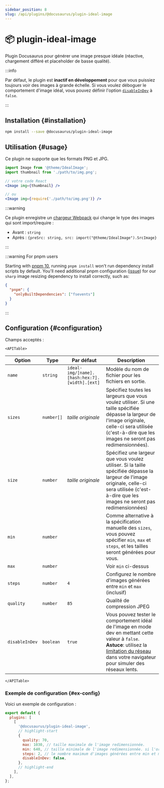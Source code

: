 ```yaml
---
sidebar_position: 8
slug: /api/plugins/@docusaurus/plugin-ideal-image
---
```


# 📦 plugin-ideal-image


Plugin Docusaurus pour générer une image presque idéale (réactive, chargement différé et placeholder de basse qualité).

:::info

Par défaut, le plugin est **inactif en développement** pour que vous puissiez toujours voir des images à grande échelle. Si vous voulez déboguer le comportement d'image idéal, vous pouvez définir l'option [`disableInDev`](#disableInDev) à `false`.

:::

## Installation {#installation}

```bash npm2yarn
npm install --save @docusaurus/plugin-ideal-image
```

## Utilisation {#usage}

Ce plugin ne supporte que les formats PNG et JPG.

```jsx
import Image from '@theme/IdealImage';
import thumbnail from './path/to/img.png';

// votre code React
<Image img={thumbnail} />

// ou
<Image img={require('./path/to/img.png')} />
```

:::warning

Ce plugin enregistre un [chargeur Webpack](https://webpack.js.org/loaders/) qui change le type des images qui sont import/require :

- Avant : `string`
- Après : `{preSrc: string, src: import("@theme/IdealImage").SrcImage}`

:::

:::warning For pnpm users

Starting with [pnpm 10](https://github.com/pnpm/pnpm/releases/tag/v10.0.0), running `pnpm install` won't run dependency install scripts by default. You'll need additional pnpm configuration ([issue](https://github.com/lovell/sharp/issues/4343)) for our `sharp` image resizing dependency to install correctly, such as:

```json title="package.json"
{
  "pnpm": {
    "onlyBuiltDependencies": ["fsevents"]
  }
}
```

:::

## Configuration {#configuration}

Champs acceptés :

```mdx-code-block
<APITable>
```

| Option         | Type       | Par défaut                                    | Description                                                                                                                                                                                                                                                                             |
| -------------- | ---------- | --------------------------------------------- | --------------------------------------------------------------------------------------------------------------------------------------------------------------------------------------------------------------------------------------------------------------------------------------- |
| `name`         | `string`   | `ideal-img/[name].[hash:hex:7].[width].[ext]` | Modèle du nom de fichier pour les fichiers en sortie.                                                                                                                                                                                                                                   |
| `sizes`        | `number[]` | _taille originale_                            | Spécifiez toutes les largeurs que vous voulez utiliser. Si une taille spécifiée dépasse la largeur de l'image originale, celle-ci sera utilisée (c'est-à-dire que les images ne seront pas redimensionnées).                                                                            |
| `size`         | `number`   | _taille originale_                            | Spécifiez une largeur que vous voulez utiliser. Si la taille spécifiée dépasse la largeur de l'image originale, celle-ci sera utilisée (c'est-à-dire que les images ne seront pas redimensionnées)                                                                                      |
| `min`          | `number`   |                                               | Comme alternative à la spécification manuelle des `sizes`, vous pouvez spécifier `min`, `max` et `steps`, et les tailles seront générées pour vous.                                                                                                                                     |
| `max`          | `number`   |                                               | Voir `min` ci-dessus                                                                                                                                                                                                                                                                    |
| `steps`        | `number`   | `4`                                           | Configurez le nombre d'images générées entre `min` et `max` (inclusif)                                                                                                                                                                                                                  |
| `quality`      | `number`   | `85`                                          | Qualité de compression JPEG                                                                                                                                                                                                                                                             |
| `disableInDev` | `boolean`  | `true`                                        | Vous pouvez tester le comportement idéal de l'image en mode dev en mettant cette valeur à `false`. **Astuce**: utilisez la [limitation du réseau](https://www.browserstack.com/guide/how-to-perform-network-throttling-in-chrome) dans votre navigateur pour simuler des réseaux lents. |

```mdx-code-block
</APITable>
```

### Exemple de configuration {#ex-config}

Voici un exemple de configuration :

```js title="docusaurus.config.js"
export default {
  plugins: [
    [
      '@docusaurus/plugin-ideal-image',
      // highlight-start
      {
        quality: 70,
        max: 1030, // taille maximale de l'image redimensionnée.
        min: 640, // taille minimale de l'image redimensionnée. si l'originale est plus petite, utiliser cette taille.
        steps: 2, // le nombre maximum d'images générées entre min et max (inclus)
        disableInDev: false,
      },
      // highlight-end
    ],
  ],
};
```

